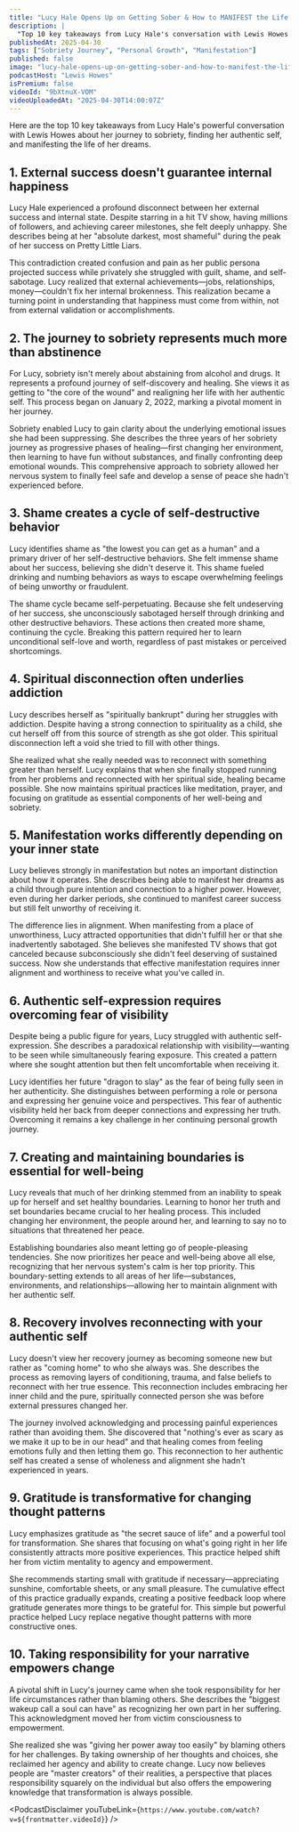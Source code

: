 ```yaml
---
title: "Lucy Hale Opens Up on Getting Sober & How to MANIFEST the Life of Your Dreams!"
description: |
  "Top 10 key takeaways from Lucy Hale's conversation with Lewis Howes about her journey to sobriety, finding her authentic self, and manifesting the life of her dreams."
publishedAt: 2025-04-30
tags: ["Sobriety Journey", "Personal Growth", "Manifestation"]
published: false
image: "lucy-hale-opens-up-on-getting-sober-and-how-to-manifest-the-life-of-your-dreams.jpg"
podcastHost: "Lewis Howes"
isPremium: false
videoId: "9bXtnuX-VOM"
videoUploadedAt: "2025-04-30T14:00:07Z"
---
```



<PodcastSummaryPageLayout frontmatter={frontmatter}>
Here are the top 10 key takeaways from Lucy Hale's powerful conversation with Lewis Howes about her journey to sobriety, finding her authentic self, and manifesting the life of her dreams.

## 1. External success doesn't guarantee internal happiness

Lucy Hale experienced a profound disconnect between her external success and internal state. Despite starring in a hit TV show, having millions of followers, and achieving career milestones, she felt deeply unhappy. She describes being at her "absolute darkest, most shameful" during the peak of her success on Pretty Little Liars.

This contradiction created confusion and pain as her public persona projected success while privately she struggled with guilt, shame, and self-sabotage. Lucy realized that external achievements—jobs, relationships, money—couldn't fix her internal brokenness. This realization became a turning point in understanding that happiness must come from within, not from external validation or accomplishments.

## 2. The journey to sobriety represents much more than abstinence

For Lucy, sobriety isn't merely about abstaining from alcohol and drugs. It represents a profound journey of self-discovery and healing. She views it as getting to "the core of the wound" and realigning her life with her authentic self. This process began on January 2, 2022, marking a pivotal moment in her journey.

Sobriety enabled Lucy to gain clarity about the underlying emotional issues she had been suppressing. She describes the three years of her sobriety journey as progressive phases of healing—first changing her environment, then learning to have fun without substances, and finally confronting deep emotional wounds. This comprehensive approach to sobriety allowed her nervous system to finally feel safe and develop a sense of peace she hadn't experienced before.

## 3. Shame creates a cycle of self-destructive behavior

Lucy identifies shame as "the lowest you can get as a human" and a primary driver of her self-destructive behaviors. She felt immense shame about her success, believing she didn't deserve it. This shame fueled drinking and numbing behaviors as ways to escape overwhelming feelings of being unworthy or fraudulent.

The shame cycle became self-perpetuating. Because she felt undeserving of her success, she unconsciously sabotaged herself through drinking and other destructive behaviors. These actions then created more shame, continuing the cycle. Breaking this pattern required her to learn unconditional self-love and worth, regardless of past mistakes or perceived shortcomings.

## 4. Spiritual disconnection often underlies addiction

Lucy describes herself as "spiritually bankrupt" during her struggles with addiction. Despite having a strong connection to spirituality as a child, she cut herself off from this source of strength as she got older. This spiritual disconnection left a void she tried to fill with other things.

She realized what she really needed was to reconnect with something greater than herself. Lucy explains that when she finally stopped running from her problems and reconnected with her spiritual side, healing became possible. She now maintains spiritual practices like meditation, prayer, and focusing on gratitude as essential components of her well-being and sobriety.

## 5. Manifestation works differently depending on your inner state

Lucy believes strongly in manifestation but notes an important distinction about how it operates. She describes being able to manifest her dreams as a child through pure intention and connection to a higher power. However, even during her darker periods, she continued to manifest career success but still felt unworthy of receiving it.

The difference lies in alignment. When manifesting from a place of unworthiness, Lucy attracted opportunities that didn't fulfill her or that she inadvertently sabotaged. She believes she manifested TV shows that got canceled because subconsciously she didn't feel deserving of sustained success. Now she understands that effective manifestation requires inner alignment and worthiness to receive what you've called in.

## 6. Authentic self-expression requires overcoming fear of visibility

Despite being a public figure for years, Lucy struggled with authentic self-expression. She describes a paradoxical relationship with visibility—wanting to be seen while simultaneously fearing exposure. This created a pattern where she sought attention but then felt uncomfortable when receiving it.

Lucy identifies her future "dragon to slay" as the fear of being fully seen in her authenticity. She distinguishes between performing a role or persona and expressing her genuine voice and perspectives. This fear of authentic visibility held her back from deeper connections and expressing her truth. Overcoming it remains a key challenge in her continuing personal growth journey.

## 7. Creating and maintaining boundaries is essential for well-being

Lucy reveals that much of her drinking stemmed from an inability to speak up for herself and set healthy boundaries. Learning to honor her truth and set boundaries became crucial to her healing process. This included changing her environment, the people around her, and learning to say no to situations that threatened her peace.

Establishing boundaries also meant letting go of people-pleasing tendencies. She now prioritizes her peace and well-being above all else, recognizing that her nervous system's calm is her top priority. This boundary-setting extends to all areas of her life—substances, environments, and relationships—allowing her to maintain alignment with her authentic self.

## 8. Recovery involves reconnecting with your authentic self

Lucy doesn't view her recovery journey as becoming someone new but rather as "coming home" to who she always was. She describes the process as removing layers of conditioning, trauma, and false beliefs to reconnect with her true essence. This reconnection includes embracing her inner child and the pure, spiritually connected person she was before external pressures changed her.

The journey involved acknowledging and processing painful experiences rather than avoiding them. She discovered that "nothing's ever as scary as we make it up to be in our head" and that healing comes from feeling emotions fully and then letting them go. This reconnection to her authentic self has created a sense of wholeness and alignment she hadn't experienced in years.

## 9. Gratitude is transformative for changing thought patterns

Lucy emphasizes gratitude as "the secret sauce of life" and a powerful tool for transformation. She shares that focusing on what's going right in her life consistently attracts more positive experiences. This practice helped shift her from victim mentality to agency and empowerment.

She recommends starting small with gratitude if necessary—appreciating sunshine, comfortable sheets, or any small pleasure. The cumulative effect of this practice gradually expands, creating a positive feedback loop where gratitude generates more things to be grateful for. This simple but powerful practice helped Lucy replace negative thought patterns with more constructive ones.

## 10. Taking responsibility for your narrative empowers change

A pivotal shift in Lucy's journey came when she took responsibility for her life circumstances rather than blaming others. She describes the "biggest wakeup call a soul can have" as recognizing her own part in her suffering. This acknowledgment moved her from victim consciousness to empowerment.

She realized she was "giving her power away too easily" by blaming others for her challenges. By taking ownership of her thoughts and choices, she reclaimed her agency and ability to create change. Lucy now believes people are "master creators" of their realities, a perspective that places responsibility squarely on the individual but also offers the empowering knowledge that transformation is always possible.

<PodcastDisclaimer
  youTubeLink={`https://www.youtube.com/watch?v=${frontmatter.videoId}`}
/>

</PodcastSummaryPageLayout>
